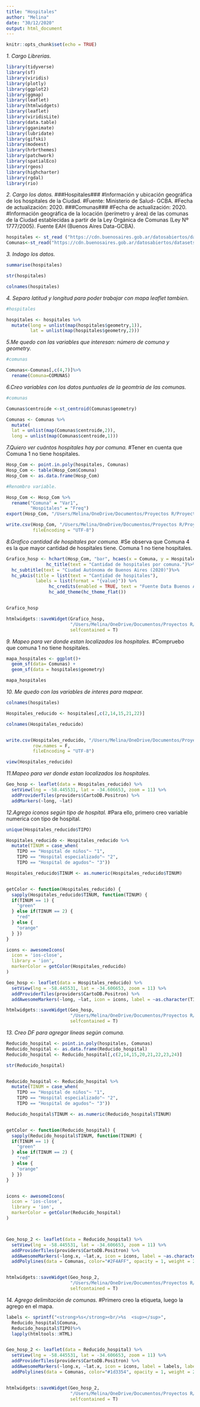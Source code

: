 ---
title: "Hospitales"
author: "Melina"
date: "30/12/2020"
output: html_document
---

```{r setup, include=FALSE}
knitr::opts_chunk$set(echo = TRUE)

```

*1. Cargo Librerias.*
```{r}
library(tidyverse)
library(sf)
library(viridis)
library(plotly)
library(ggplot2)
library(ggmap)
library(leaflet)
library(htmlwidgets)
library(leaflet)
library(viridisLite)
library(data.table)
library(gganimate)
library(lubridate)
library(gifski)
library(modeest)
library(hrbrthemes)
library(patchwork)
library(spatialEco)
library(rgeos)
library(highcharter)
library(rgdal)
library(rio)


```

*2. Cargo los datos.*
###Hospitales###
#Información y ubicación geográfica de los hospitales de la Ciudad.
#Fuente: Ministerio de Salud- GCBA.
#Fecha de actualización: 2020.
###Comunas###
#Fecha de actualización: 2020.
#Información geográfica de la locación (perímetro y área) de las comunas de la Ciudad establecidas a partir de la Ley Orgánica de Comunas (Ley Nº 1777/2005). Fuente EAH (Buenos Aires Data-GCBA).
```{r}
hospitales <- st_read ("https://cdn.buenosaires.gob.ar/datosabiertos/datasets/salud/hospitales/hospitales.geojson")
Comunas<-st_read("https://cdn.buenosaires.gob.ar/datosabiertos/datasets/comunas/CABA_comunas.geojson")

```

*3. Indago los datos.*
```{r}
summarise(hospitales)

str(hospitales)

colnames(hospitales)

```

*4. Separo latitud y longitud para poder trabajar con mapa leaflet tambien.* 
```{r}
#hospitales

hospitales <- hospitales %>%
  mutate(long = unlist(map(hospitales$geometry,1)),
         lat = unlist(map(hospitales$geometry,2)))

```


*5.Me quedo con las variables que interesan: número de comuna y geometry.*
```{r}

#comunas

Comunas<-Comunas[,c(4,7)]%>%
  rename(Comuna=COMUNAS)

```


*6.Creo variables con los datos puntuales de la geomtría de las comunas.*
```{r}

#comunas

Comunas$centroide <-st_centroid(Comunas$geometry)

Comunas <- Comunas %>%
  mutate(
  lat = unlist(map(Comunas$centroide,2)),
  long = unlist(map(Comunas$centroide,1)))

```

*7.Quiero ver cuántos hospitales hay por comuna.*
#Tener en cuenta que Comuna 1 no tiene hospitales. 
```{r}

Hosp_Com <- point.in.poly(hospitales, Comunas)
Hosp_Com <- table(Hosp_Com$Comuna)
Hosp_Com <- as.data.frame(Hosp_Com)

#Renombro variable. 

Hosp_Com <- Hosp_Com %>%
  rename("Comuna" = "Var1",
         "Hospitales" = "Freq")
export(Hosp_Com, "/Users/Melina/OneDrive/Documentos/Proyectos R/Proyecto final/Prueba_proyecto/HospCom.json")

write.csv(Hosp_Com, "/Users/Melina/OneDrive/Documentos/Proyectos R/Proyecto final/Prueba_proyecto/HospCom.csv", row.names = F, 
          fileEncoding = "UTF-8")

```

*8.Grafico cantidad de hospitales por comuna.*
#Se observa que Comuna 4 es la que mayor cantidad de hospitales tiene. Comuna 1 no tiene hospitales. 
```{r}


Grafico_hosp <- hchart(Hosp_Com, "bar", hcaes(x = Comuna, y = Hospitales, group = Hospitales))  %>% hc_add_theme(hc_theme_gridlight()) %>%
               hc_title(text = "Cantidad de hospitales por comuna.")%>%
  hc_subtitle(text = "Ciudad Autónoma de Buenos Aires (2020)")%>%
  hc_yAxis(title = list(text = "Cantidad de hospitales"),
           labels = list(format = "{value}")) %>%
                hc_credits(enabled = TRUE, text = "Fuente Data Buenos Aires- GCBA", style = list(fontSize = "12px"))%>%
                hc_add_theme(hc_theme_flat())


Grafico_hosp

htmlwidgets::saveWidget(Grafico_hosp,
                        "/Users/Melina/OneDrive/Documentos/Proyectos R/Proyecto final/Hospitales_Comuna.html",
                        selfcontained = T)
```


*9. Mapeo para ver donde estan localizados los hospitales.*
#Compruebo que comuna 1 no tiene hospitales. 
```{r}
mapa_hospitales <- ggplot()+
  geom_sf(data= Comunas) +
  geom_sf(data = hospitales$geometry)

mapa_hospitales
```



*10. Me quedo con las variables de interes para mapear.*
```{r}

colnames(hospitales)

Hospitales_reducido <- hospitales[,c(2,14,15,21,22)]

colnames(Hospitales_reducido)


write.csv(Hospitales_reducido, "/Users/Melina/OneDrive/Documentos/Proyectos R/Proyecto final/Prueba_proyecto/Hospitales.csv", 
          row.names = F, 
          fileEncoding = "UTF-8")

view(Hospitales_reducido)

```



*11.Mapeo para ver donde estan localizados los hospitales.*
```{r}

Geo_hosp <- leaflet(data = Hospitales_reducido) %>% 
  setView(lng = -58.445531, lat = -34.606653, zoom = 11) %>%
  addProviderTiles(providers$CartoDB.Positron) %>%
  addMarkers(~long, ~lat)

```

*12.Agrego iconos según tipo de hospital.*
#Para ello, primero creo variable numerica con tipo de hospital. 
```{r}

unique(Hospitales_reducido$TIPO)

Hospitales_reducido <- Hospitales_reducido %>%
  mutate(TINUM = case_when(
    TIPO == "Hospital de niños"~ "1",
    TIPO == "Hospital especializado"~ "2",
    TIPO == "Hospital de agudos"~ "3"))

Hospitales_reducido$TINUM <- as.numeric(Hospitales_reducido$TINUM)


getColor <- function(Hospitales_reducido) {
  sapply(Hospitales_reducido$TINUM, function(TINUM) {
  if(TINUM == 1) {
    "green"
  } else if(TINUM == 2) {
    "red"
  } else {
    "orange"
  } })
}

icons <- awesomeIcons(
  icon = 'ios-close',
  library = 'ion',
  markerColor = getColor(Hospitales_reducido)
)

Geo_hosp <- leaflet(data = Hospitales_reducido) %>% 
  setView(lng = -58.445531, lat = -34.606653, zoom = 11) %>%
  addProviderTiles(providers$CartoDB.Positron) %>%
  addAwesomeMarkers(~long, ~lat, icon = icons, label = ~as.character(TIPO))

htmlwidgets::saveWidget(Geo_hosp,
                        "/Users/Melina/OneDrive/Documentos/Proyectos R/Proyecto final/Hospitales_Mapa.html",
                        selfcontained = T)


```


*13. Creo DF para agregar líneas según comuna.*
```{r}

Reducido_hospital <- point.in.poly(hospitales, Comunas)
Reducido_hospital <- as.data.frame(Reducido_hospital)
Reducido_hospital <- Reducido_hospital[,c(2,14,15,20,21,22,23,24)]

str(Reducido_hospital)


Reducido_hospital <- Reducido_hospital %>%
  mutate(TINUM = case_when(
    TIPO == "Hospital de niños"~ "1",
    TIPO == "Hospital especializado"~ "2",
    TIPO == "Hospital de agudos"~ "3"))

Reducido_hospital$TINUM <- as.numeric(Reducido_hospital$TINUM)


getColor <- function(Reducido_hospital) {
  sapply(Reducido_hospital$TINUM, function(TINUM) {
  if(TINUM == 1) {
    "green"
  } else if(TINUM == 2) {
    "red"
  } else {
    "orange"
  } })
}


icons <- awesomeIcons(
  icon = 'ios-close',
  library = 'ion',
  markerColor = getColor(Reducido_hospital)
)



Geo_hosp_2 <- leaflet(data = Reducido_hospital) %>% 
  setView(lng = -58.445531, lat = -34.606653, zoom = 11) %>%
  addProviderTiles(providers$CartoDB.Positron) %>%
  addAwesomeMarkers(~long.x, ~lat.x, icon = icons, label = ~as.character(TIPO)) %>%
  addPolylines(data = Comunas, color="#2F4AFF", opacity = 1, weight = 2)


htmlwidgets::saveWidget(Geo_hosp_2,
                        "/Users/Melina/OneDrive/Documentos/Proyectos R/Proyecto final/Hospitales_Mapa.html",
                        selfcontained = T)
```

*14. Agrego delimitación de comunas.*
#Primero creo la etiqueta, luego la agrego en el mapa. 
```{r}


labels <- sprintf("<strong>%s</strong><br/>%s  <sup></sup>",
  Reducido_hospital$Comuna, 
  Reducido_hospital$TIPO)%>%
  lapply(htmltools::HTML)


Geo_hosp_2 <- leaflet(data = Reducido_hospital) %>% 
  setView(lng = -58.445531, lat = -34.606653, zoom = 11) %>%
  addProviderTiles(providers$CartoDB.Positron) %>%
  addAwesomeMarkers(~long.x, ~lat.x, icon = icons, label = labels, labelOptions = labelOptions(textsize = "15px")) %>%
  addPolylines(data = Comunas, color="#1d3354", opacity = 1, weight = 2)


htmlwidgets::saveWidget(Geo_hosp_2,
                        "/Users/Melina/OneDrive/Documentos/Proyectos R/Proyecto final/Hospitales_Mapa.html",
                        selfcontained = T)

```







